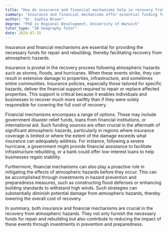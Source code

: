 ```yaml
---
title: "How do insurance and financial mechanisms help in recovery from atmospheric hazards?"
summary: "Insurance and financial mechanisms offer essential funding for repairs and rebuilding, facilitating recovery efforts after atmospheric hazards."
author: "Dr. Sophia Brown"
degree: "PhD in Regional Development, University of Warwick"
tutor_type: "IB Geography Tutor"
date: 2024-07-25
---
```


Insurance and financial mechanisms are essential for providing the necessary funds for repair and rebuilding, thereby facilitating recovery from atmospheric hazards.

Insurance is pivotal in the recovery process following atmospheric hazards such as storms, floods, and hurricanes. When these events strike, they can result in extensive damage to properties, infrastructure, and sometimes entire communities. Insurance policies, especially those tailored for specific hazards, deliver the financial support required to repair or replace affected properties. This support is critical because it enables individuals and businesses to recover much more swiftly than if they were solely responsible for covering the full cost of recovery.

Financial mechanisms encompass a range of options. These may include government disaster relief funds, loans from financial institutions, or international aid. Such funding sources are often crucial in the aftermath of significant atmospheric hazards, particularly in regions where insurance coverage is limited or where the extent of the damage exceeds what insurance can adequately address. For instance, following a severe hurricane, a government might provide financial assistance to facilitate infrastructure rebuilding, or a bank could offer low-interest loans to help businesses regain stability.

Furthermore, financial mechanisms can also play a proactive role in mitigating the effects of atmospheric hazards before they occur. This can be accomplished through investments in hazard prevention and preparedness measures, such as constructing flood defenses or enhancing building standards to withstand high winds. Such strategies can substantially diminish potential damage from atmospheric hazards, thereby lowering the overall cost of recovery.

In summary, both insurance and financial mechanisms are crucial in the recovery from atmospheric hazards. They not only furnish the necessary funds for repair and rebuilding but also contribute to reducing the impact of these events through investments in prevention and preparedness.
    